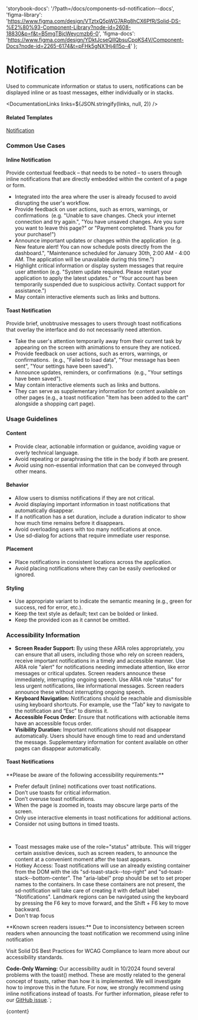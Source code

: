 

  'storybook-docs': '/?path=/docs/components-sd-notification--docs',
  'figma-library':
    'https://www.figma.com/design/VTztxQ5pWG7ARg8hCX6PfR/Solid-DS-%E2%80%93-Component-Library?node-id=2608-18830&p=f&t=B5mgTBjcWeycmzb6-0',
  'figma-docs':
    'https://www.figma.com/design/YDktJcseQIIQbsuCpoKS4V/Component-Docs?node-id=2265-6174&t=pFHk5gNX1Hj4l15o-4'
};

# Notification

Used to communicate information or status to users, notifications can be displayed inline or as toast messages, either individually or in stacks.

<DefaultStory />

<DocumentationLinks links=${JSON.stringify(links, null, 2)} />

#### Related Templates

[Notification](/?path=/docs/templates-notification--docs)

### Common Use Cases

#### Inline Notification

Provide contextual feedback – that needs to be noted – to users through inline notifications that are directly embedded within the content of a page or form.

- Integrated into the area where the user is already focused to avoid disrupting the user's workflow.
- Provide feedback on user actions, such as errors, warnings, or confirmations  (e.g. "Unable to save changes. Check your internet connection and try again.", "You have unsaved changes. Are you sure you want to leave this page?" or "Payment completed. Thank you for your purchase!")
- Announce important updates or changes within the application  (e.g. New feature alert! You can now schedule posts directly from the dashboard.", "Maintenance scheduled for January 30th, 2:00 AM - 4:00 AM. The application will be unavailable during this time.")
- Highlight critical information or display system messages that require user attention (e.g. "System update required. Please restart your application to apply the latest updates." or "Your account has been temporarily suspended due to suspicious activity. Contact support for assistance.")
- May contain interactive elements such as links and buttons.

#### Toast Notification

Provide brief, unobtrusive messages to users through toast notifications that overlay the interface and do not necessarily need attention.

- Take the user's attention temporarily away from their current task by appearing on the screen with animations to ensure they are noticed.
- Provide feedback on user actions, such as errors, warnings, or confirmations.  (e.g., "Failed to load data", "Your message has been sent", "Your settings have been saved").
- Announce updates, reminders, or confirmations  (e.g., "Your settings have been saved").
- May contain interactive elements such as links and buttons.
- They can serve as supplementary information for content available on other pages (e.g., a toast notification "Item has been added to the cart" alongside a shopping cart page).

### Usage Guidelines

#### Content

- Provide clear, actionable information or guidance, avoiding vague or overly technical language.
- Avoid repeating or paraphrasing the title in the body if both are present.
- Avoid using non-essential information that can be conveyed through other means.

#### Behavior

- Allow users to dismiss notifications if they are not critical.
- Avoid displaying important information in toast notifications that automatically disappear.
- If a notification has a set duration, include a duration indicator to show how much time remains before it disappears.
- Avoid overloading users with too many notifications at once.
- Use sd-dialog for actions that require immediate user response.

#### Placement

- Place notifications in consistent locations across the application.
- Avoid placing notifications where they can be easily overlooked or ignored.

#### Styling

- Use appropriate variant to indicate the semantic meaning (e.g., green for success, red for error, etc.).
- Keep the text style as default; text can be bolded or linked.
- Keep the provided icon as it cannot be omitted.

### Accessibility Information

- **Screen Reader Support:** By using these ARIA roles appropriately, you can ensure that all users, including those who rely on screen readers, receive important notifications in a timely and accessible manner. Use ARIA role "alert" for notifications needing immediate attention, like error messages or critical updates. Screen readers announce these immediately, interrupting ongoing speech. Use ARIA role "status" for less urgent notifications, like informational messages. Screen readers announce these without interrupting ongoing speech.
- **Keyboard Navigation:** Notifications should be reachable and dismissible using keyboard shortcuts. For example, use the “Tab” key to navigate to the notification and “Esc” to dismiss it.
- **Accessible Focus Order:** Ensure that notifications with actionable items have an accessible focus order.
- **Visibility Duration:** Important notifications should not disappear automatically. Users should have enough time to read and understand the message. Supplementary information for content available on other pages can disappear automatically.

#### Toast Notifications

<sd-notification variant="warning" open>
  <p>**Please be aware of the following accessibility requirements:**</p>
  <ul>
    <li>Prefer default (inline) notifications over toast notifications.</li>
    <li>Don’t use toasts for critical information.</li>
    <li>Don’t overuse toast notifications.</li>
    <li>When the page is zoomed in, toasts may obscure large parts of the screen.</li>
    <li>Only use interactive elements in toast notifications for additional actions.</li>
    <li>Consider not using buttons in timed toasts.</li>
  </ul>
</sd-notification><br>

- Toast messages make use of the role="status" attribute. This will trigger certain assistive devices, such as screen readers, to announce the content at a convenient moment after the toast appears.
- Hotkey Access: Toast notifications will use an already existing container from the DOM with the ids "sd-toast-stack--top-right" and "sd-toast-stack--bottom-center". The "aria-label" prop should be set to set proper names to the containers. In case these containers are not present, the sd-notification will take care of creating it with default label "Notifications". Landmark regions can be navigated using the keyboard by pressing the F6 key to move forward, and the Shift + F6 key to move backward.
- Don't trap focus

<sd-notification variant="warning" open>
  **Known screen readers issues:** Due to inconsistency between screen readers when announcing the toast notification we recommend using inline notification
</sd-notification><br>

Visit <sd-link href="https://www.figma.com/design/YDktJcseQIIQbsuCpoKS4V/Component-Docs?node-id=10708-5011&t=Z1FxSGWkmXG5r5sw-4" target="_blank">Solid DS Best Practices for WCAG Compliance</sd-link> to learn more about our accessibility standards.

<sd-notification variant="warning" open>**Code-Only Warning:** Our accessibility audit in 10/2024 found several problems with the toast() method. These are mostly related to the general concept of toasts, rather than how it is implemented. We will investigate how to improve this in the future. For now, we strongly recommend using inline notifications instead of toasts. For further information, please refer to our [GitHub issue](https://github.com/solid-design-system/solid/issues/1482).</sd-notification>`;

<Meta title="Components/sd-notification/Overview" />

<OverviewFormatter story={SdNotificationStories.Default}>{content}</OverviewFormatter>
